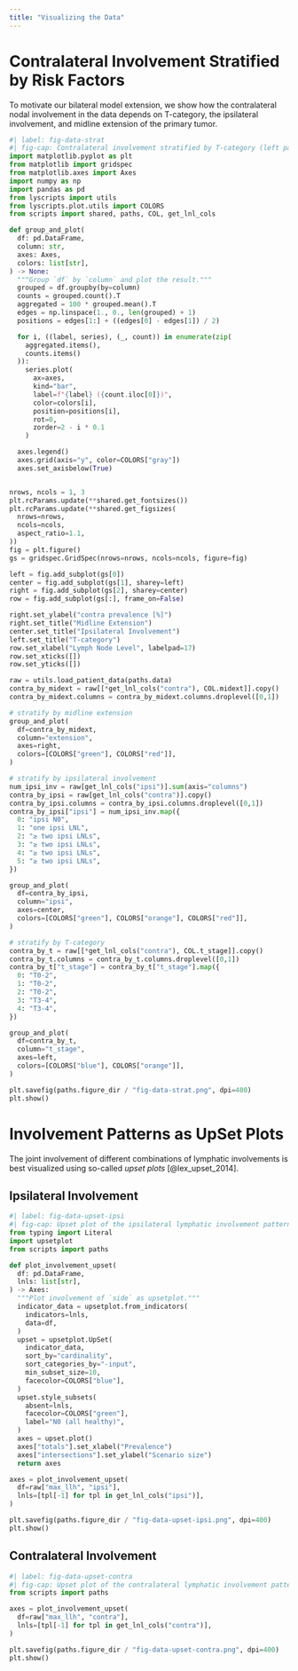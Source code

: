 ```yaml
---
title: "Visualizing the Data"
---
```


# Contralateral Involvement Stratified by Risk Factors

To motivate our bilateral model extension, we show how the contralateral nodal involvement in the data depends on T-category, the ipsilateral involvement, and midline extension of the primary tumor.

```python
#| label: fig-data-strat
#| fig-cap: Contralateral involvement stratified by T-category (left panel), the number of metastatic LNLs ipsilaterally (center panel), and whether the primary tumor extended over the mid-sagittal line or was clearly lateralized (right panel).
import matplotlib.pyplot as plt
from matplotlib import gridspec
from matplotlib.axes import Axes
import numpy as np
import pandas as pd
from lyscripts import utils
from lyscripts.plot.utils import COLORS
from scripts import shared, paths, COL, get_lnl_cols

def group_and_plot(
  df: pd.DataFrame,
  column: str,
  axes: Axes,
  colors: list[str],
) -> None:
  """Group `df` by `column` and plot the result."""
  grouped = df.groupby(by=column)
  counts = grouped.count().T
  aggregated = 100 * grouped.mean().T
  edges = np.linspace(1., 0., len(grouped) + 1)
  positions = edges[1:] + ((edges[0] - edges[1]) / 2)

  for i, ((label, series), (_, count)) in enumerate(zip(
    aggregated.items(),
    counts.items()
  )):
    series.plot(
      ax=axes,
      kind="bar",
      label=f"{label} ({count.iloc[0]})",
      color=colors[i],
      position=positions[i],
      rot=0,
      zorder=2 - i * 0.1
    )

  axes.legend()
  axes.grid(axis="y", color=COLORS["gray"])
  axes.set_axisbelow(True)


nrows, ncols = 1, 3
plt.rcParams.update(**shared.get_fontsizes())
plt.rcParams.update(**shared.get_figsizes(
  nrows=nrows,
  ncols=ncols,
  aspect_ratio=1.1,
))
fig = plt.figure()
gs = gridspec.GridSpec(nrows=nrows, ncols=ncols, figure=fig)

left = fig.add_subplot(gs[0])
center = fig.add_subplot(gs[1], sharey=left)
right = fig.add_subplot(gs[2], sharey=center)
row = fig.add_subplot(gs[:], frame_on=False)

right.set_ylabel("contra prevalence [%]")
right.set_title("Midline Extension")
center.set_title("Ipsilateral Involvement")
left.set_title("T-category")
row.set_xlabel("Lymph Node Level", labelpad=17)
row.set_xticks([])
row.set_yticks([])

raw = utils.load_patient_data(paths.data)
contra_by_midext = raw[[*get_lnl_cols("contra"), COL.midext]].copy()
contra_by_midext.columns = contra_by_midext.columns.droplevel([0,1])

# stratify by midline extension
group_and_plot(
  df=contra_by_midext,
  column="extension",
  axes=right,
  colors=[COLORS["green"], COLORS["red"]],
)

# stratify by ipsilateral involvement
num_ipsi_inv = raw[get_lnl_cols("ipsi")].sum(axis="columns")
contra_by_ipsi = raw[get_lnl_cols("contra")].copy()
contra_by_ipsi.columns = contra_by_ipsi.columns.droplevel([0,1])
contra_by_ipsi["ipsi"] = num_ipsi_inv.map({
  0: "ipsi N0",
  1: "one ipsi LNL",
  2: "≥ two ipsi LNLs",
  3: "≥ two ipsi LNLs",
  4: "≥ two ipsi LNLs",
  5: "≥ two ipsi LNLs",
})

group_and_plot(
  df=contra_by_ipsi,
  column="ipsi",
  axes=center,
  colors=[COLORS["green"], COLORS["orange"], COLORS["red"]],
)

# stratify by T-category
contra_by_t = raw[[*get_lnl_cols("contra"), COL.t_stage]].copy()
contra_by_t.columns = contra_by_t.columns.droplevel([0,1])
contra_by_t["t_stage"] = contra_by_t["t_stage"].map({
  0: "T0-2",
  1: "T0-2",
  2: "T0-2",
  3: "T3-4",
  4: "T3-4",
})

group_and_plot(
  df=contra_by_t,
  column="t_stage",
  axes=left,
  colors=[COLORS["blue"], COLORS["orange"]],
)

plt.savefig(paths.figure_dir / "fig-data-strat.png", dpi=400)
plt.show()
```


# Involvement Patterns as UpSet Plots

The joint involvement of different combinations of lymphatic involvements is best visualized using so-called *upset plots* [@lex_upset_2014].

## Ipsilateral Involvement

```python
#| label: fig-data-upset-ipsi
#| fig-cap: Upset plot of the ipsilateral lymphatic involvement patterns [@lex_upset_2014]. Here, the horizontal bars depict the overall prevalence of LNL involvement. I.e., LNL II is the only level that is involved in more than 500 patients. The vertical bar plots depict joint involvements. E.g., the fourth bar from the left depicts how often the LNLs II, III, and IV are jointly involved while level I and V are not. This is indicated by the light and dark shaded dots in the matrix underneath.
from typing import Literal
import upsetplot
from scripts import paths

def plot_involvement_upset(
  df: pd.DataFrame,
  lnls: list[str],
) -> Axes:
  """Plot involvement of `side` as upsetplot."""
  indicator_data = upsetplot.from_indicators(
    indicators=lnls,
    data=df,
  )
  upset = upsetplot.UpSet(
    indicator_data,
    sort_by="cardinality",
    sort_categories_by="-input",
    min_subset_size=10,
    facecolor=COLORS["blue"],
  )
  upset.style_subsets(
    absent=lnls,
    facecolor=COLORS["green"],
    label="N0 (all healthy)",
  )
  axes = upset.plot()
  axes["totals"].set_xlabel("Prevalence")
  axes["intersections"].set_ylabel("Scenario size")
  return axes

axes = plot_involvement_upset(
  df=raw["max_llh", "ipsi"],
  lnls=[tpl[-1] for tpl in get_lnl_cols("ipsi")],
)

plt.savefig(paths.figure_dir / "fig-data-upset-ipsi.png", dpi=400)
plt.show()
```


## Contralateral Involvement

```python
#| label: fig-data-upset-contra
#| fig-cap: Upset plot of the contralateral lymphatic involvement patterns [@lex_upset_2014]. Here, the horizontal bars depict the overall prevalence of LNL involvement. I.e., LNL II is the only level that is involved in more than 100 patients. The vertical bar plots depict joint involvements. E.g., the thirs bar from the left depicts how often the LNLs II, and III are jointly involved while level I, IV, and V are not. This is indicated by the light and dark shaded dots in the matrix underneath.
from scripts import paths

axes = plot_involvement_upset(
  df=raw["max_llh", "contra"],
  lnls=[tpl[-1] for tpl in get_lnl_cols("contra")],
)

plt.savefig(paths.figure_dir / "fig-data-upset-contra.png", dpi=400)
plt.show()
```
